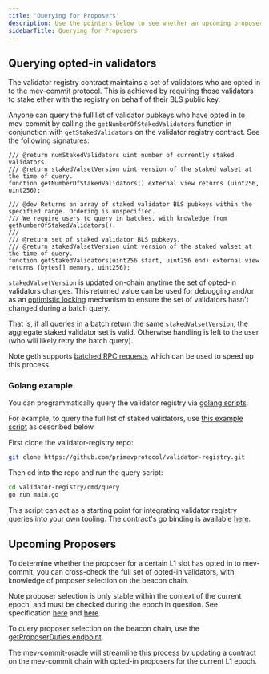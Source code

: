 ```yaml
---
title: 'Querying for Proposers'
description: Use the pointers below to see whether an upcoming proposer has opted in to mev-commit or not.
sidebarTitle: Querying for Proposers
---
```


## Querying opted-in validators

The validator registry contract maintains a set of validators who are opted in to the mev-commit protocol. This is achieved by requiring those validators to stake ether with the registry on behalf of their BLS public key.

Anyone can query the full list of validator pubkeys who have opted in to mev-commit by calling the `getNumberOfStakedValidators` function in conjunction with `getStakedValidators` on the validator registry contract. See the following signatures:

```solidity
/// @return numStakedValidators uint number of currently staked validators. 
/// @return stakedValsetVersion uint version of the staked valset at the time of query.
function getNumberOfStakedValidators() external view returns (uint256, uint256);

/// @dev Returns an array of staked validator BLS pubkeys within the specified range. Ordering is unspecified.
/// We require users to query in batches, with knowledge from getNumberOfStakedValidators().
///
/// @return set of staked validator BLS pubkeys.
/// @return stakedValsetVersion uint version of the staked valset at the time of query.
function getStakedValidators(uint256 start, uint256 end) external view returns (bytes[] memory, uint256);
```

`stakedValsetVersion` is updated on-chain anytime the set of opted-in validators changes. This returned value can be used for debugging and/or as an [optimistic locking](https://www.ibm.com/docs/en/db2/11.5?topic=overview-optimistic-locking) mechanism to ensure the set of validators hasn't changed during a batch query.

That is, if all queries in a batch return the same `stakedValsetVersion`, the aggregate staked validator set is valid. Otherwise handling is left to the user (who will likely retry the batch query).

Note geth supports [batched RPC requests](https://geth.ethereum.org/docs/interacting-with-geth/rpc/batch) which can be used to speed up this process.

### Golang example

You can programmatically query the validator registry via [golang scripts](https://github.com/primevprotocol/validator-registry).

For example, to query the full list of staked validators, use [this example script](https://github.com/primevprotocol/validator-registry/blob/main/cmd/query/main.go) as described below.

First clone the validator-registry repo:

```bash
git clone https://github.com/primevprotocol/validator-registry.git
```

Then cd into the repo and run the query script:

```bash
cd validator-registry/cmd/query
go run main.go
```

This script can act as a starting point for integrating validator registry queries into your own tooling. The contract's go binding is available [here](https://github.com/primevprotocol/validator-registry/blob/main/pkg/validatorregistry/ValidatorRegistry.go).

## Upcoming Proposers

To determine whether the proposer for a certain L1 slot has opted in to mev-commit, you can cross-check the full set of opted-in validators, with knowledge of proposer selection on the beacon chain.

Note proposer selection is only stable within the context of the current epoch, and must be checked during the epoch in question. See specification [here](https://github.com/ethereum/consensus-specs/blob/dev/specs/phase0/validator.md#validator-assignments) and [here](https://github.com/ethereum/consensus-specs/blob/dev/specs/phase0/validator.md#lookahead). 

To query proposer selection on the beacon chain, use the [getProposerDuties endpoint](https://ethereum.github.io/beacon-APIs/#/Validator/getProposerDuties).

The mev-commit-oracle will streamline this process by updating a contract on the mev-commit chain with opted-in proposers for the current L1 epoch.
